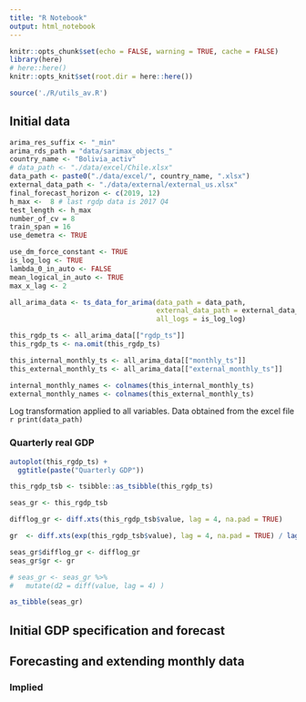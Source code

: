 ```yaml
---
title: "R Notebook"
output: html_notebook
---
```



```r
knitr::opts_chunk$set(echo = FALSE, warning = TRUE, cache = FALSE)
library(here)
# here::here()
knitr::opts_knit$set(root.dir = here::here())
```

```r
source('./R/utils_av.R')
```


## Initial data


```r
arima_res_suffix <- "_min"
arima_rds_path = "data/sarimax_objects_"
country_name <- "Bolivia_activ"
# data_path <- "./data/excel/Chile.xlsx"
data_path <- paste0("./data/excel/", country_name, ".xlsx")
external_data_path <- "./data/external/external_us.xlsx"
final_forecast_horizon <- c(2019, 12)
h_max <-  8 # last rgdp data is 2017 Q4
test_length <- h_max
number_of_cv = 8
train_span = 16
use_demetra <- TRUE

use_dm_force_constant <- TRUE
is_log_log <- TRUE
lambda_0_in_auto <- FALSE
mean_logical_in_auto <- TRUE
max_x_lag <- 2

all_arima_data <- ts_data_for_arima(data_path = data_path, 
                                    external_data_path = external_data_path,
                                    all_logs = is_log_log)

this_rgdp_ts <- all_arima_data[["rgdp_ts"]]
this_rgdp_ts <- na.omit(this_rgdp_ts)

this_internal_monthly_ts <- all_arima_data[["monthly_ts"]]
this_external_monthly_ts <- all_arima_data[["external_monthly_ts"]]

internal_monthly_names <- colnames(this_internal_monthly_ts)
external_monthly_names <- colnames(this_external_monthly_ts)

```

Log transformation applied to all variables. Data obtained from the excel file `r print(data_path)` 

### Quarterly real GDP


```r

autoplot(this_rgdp_ts) + 
  ggtitle(paste("Quarterly GDP")) 

```

```r
this_rgdp_tsb <- tsibble::as_tsibble(this_rgdp_ts)

seas_gr <- this_rgdp_tsb 

difflog_gr <- diff.xts(this_rgdp_tsb$value, lag = 4, na.pad = TRUE)

gr  <- diff.xts(exp(this_rgdp_tsb$value), lag = 4, na.pad = TRUE) / lag.xts(exp(this_rgdp_tsb$value), k = 4)

seas_gr$difflog_gr <- difflog_gr 
seas_gr$gr <- gr 

# seas_gr <- seas_gr %>% 
#   mutate(d2 = diff(value, lag = 4) )

as_tibble(seas_gr)

```



## Initial GDP specification and forecast

## Forecasting and extending monthly data

### Implied

